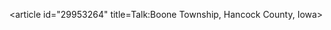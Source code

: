 <article id="29953264" title=Talk:Boone Township, Hancock County, Iowa>
	<talkpage id="29953264" title="Talk:Boone Township, Hancock County, Iowa">
{{WikiProject Iowa|communities=yes}}
	</talkpage>
</article>